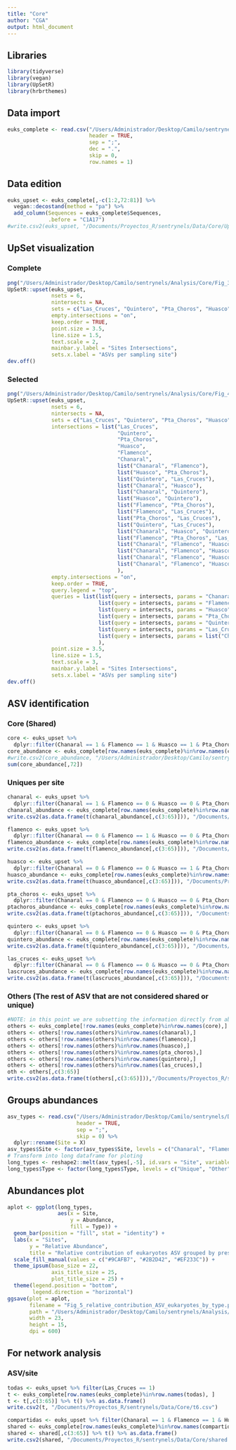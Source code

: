 ```yaml
---
title: "Core"
author: "CGA"
output: html_document
---
```


## Libraries

```r
library(tidyverse)
library(vegan)
library(UpSetR)
library(hrbrthemes)
```

## Data import

```r
euks_complete <- read.csv("/Users/Administrador/Desktop/Camilo/sentrynels/Data/Characterization/Eukaryotes_characterization.csv",
                          header = TRUE, 
                          sep = ";", 
                          dec = ".", 
                          skip = 0, 
                          row.names = 1)
```

## Data edition

```r
euks_upset <- euks_complete[,-c(1:2,72:81)] %>% 
  vegan::decostand(method = "pa") %>% 
  add_column(Sequences = euks_complete$Sequences, 
             .before = "C1A17")
#write.csv2(euks_upset, "/Documents/Proyectos_R/sentrynels/Data/Core/Upset_formated_eukaryotes_data.csv")
```

## UpSet visualization

### Complete

```r
png("/Users/Administrador/Desktop/Camilo/sentrynels/Analysis/Core/Fig_3_complete_upset_eukaryotes.png", width = 50, height = 23, units = "in", res = 300)
UpSetR::upset(euks_upset, 
              nsets = 6, 
              nintersects = NA, 
              sets = c("Las_Cruces", "Quintero", "Pta_Choros", "Huasco", "Flamenco", "Chanaral"), 
              empty.intersections = "on", 
              keep.order = TRUE, 
              point.size = 3.5, 
              line.size = 1.5, 
              text.scale = 2, 
              mainbar.y.label = "Sites Intersections", 
              sets.x.label = "ASVs per sampling site")
dev.off()
```

### Selected

```r
png("/Users/Administrador/Desktop/Camilo/sentrynels/Analysis/Core/Fig_4_selected_upset_intersections_eukaryotes.png", width = 40, height = 17, units = "in", res = 300)
UpSetR::upset(euks_upset, 
              nsets = 6, 
              nintersects = NA, 
              sets = c("Las_Cruces", "Quintero", "Pta_Choros", "Huasco", "Flamenco", "Chanaral"), 
              intersections = list("Las_Cruces", 
                                   "Quintero", 
                                   "Pta_Choros", 
                                   "Huasco", 
                                   "Flamenco", 
                                   "Chanaral", 
                                   list("Chanaral", "Flamenco"), 
                                   list("Huasco", "Pta_Choros"), 
                                   list("Quintero", "Las_Cruces"),
                                   list("Chanaral", "Huasco"), 
                                   list("Chanaral", "Quintero"), 
                                   list("Huasco", "Quintero"), 
                                   list("Flamenco", "Pta_Choros"),
                                   list("Flamenco", "Las_Cruces"), 
                                   list("Pta_Choros", "Las_Cruces"), 
                                   list("Quintero", "Las_Cruces"), 
                                   list("Chanaral", "Huasco", "Quintero"), 
                                   list("Flamenco", "Pta_Choros", "Las_Cruces"), 
                                   list("Chanaral", "Flamenco", "Huasco", "Pta_Choros"), 
                                   list("Chanaral", "Flamenco", "Huasco", "Pta_Choros", "Quintero"), 
                                   list("Chanaral", "Flamenco", "Huasco", "Pta_Choros", "Las_Cruces"), 
                                   list("Chanaral", "Flamenco", "Huasco", "Pta_Choros", "Quintero", "Las_Cruces")
                                   ), 
              empty.intersections = "on", 
              keep.order = TRUE, 
              query.legend = "top", 
              queries = list(list(query = intersects, params = "Chanaral", color = "#FF8811", active = TRUE, query.name = "Unique Chañaral ASVs"), 
                             list(query = intersects, params = "Flamenco", color = "#F4D06F", active = TRUE, query.name = "Unique Flamenco ASVs"), 
                             list(query = intersects, params = "Huasco", color = "#392F5A", active = TRUE, query.name = "Unique Huasco ASVs"), 
                             list(query = intersects, params = "Pta_Choros", color = "#403286", active = TRUE, query.name = "Unique Punta Choros ASVs"), 
                             list(query = intersects, params = "Quintero", color = "#18E0BD", active = TRUE, query.name = "Unique Quintero ASVs"), 
                             list(query = intersects, params = "Las_Cruces", color = "#80EB9F", active = TRUE, query.name = "Unique Las Cruces ASVs"), 
                             list(query = intersects, params = list("Chanaral", "Flamenco", "Huasco", "Pta_Choros", "Quintero", "Las_Cruces"), color = "#EF233C", active = TRUE, query.name = "Shared ASVs")
                             ), 
              point.size = 3.5, 
              line.size = 1.5, 
              text.scale = 3, 
              mainbar.y.label = "Sites Intersections", 
              sets.x.label = "ASVs per sampling site")
dev.off()
```

## ASV identification

### Core (Shared)

```r
core <- euks_upset %>% 
  dplyr::filter(Chanaral == 1 & Flamenco == 1 & Huasco == 1 & Pta_Choros == 1 & Quintero == 1 & Las_Cruces == 1)
core_abundance <- euks_complete[row.names(euks_complete)%in%row.names(core),]
#write.csv2(core_abundance, "/Users/Administrador/Desktop/Camilo/sentrynels/Data/Core/Eukaryotes_core_asv_abundance.csv")
sum(core_abundance[,72])
```

### Uniques per site

```r
chanaral <- euks_upset %>% 
  dplyr::filter(Chanaral == 1 & Flamenco == 0 & Huasco == 0 & Pta_Choros == 0 & Quintero == 0 & Las_Cruces == 0)
chanaral_abundance <- euks_complete[row.names(euks_complete)%in%row.names(chanaral),]
write.csv2(as.data.frame(t(chanaral_abundance[,c(3:65)])), "/Documents/Proyectos_R/sentrynels/Data/Core/unique_001.csv")

flamenco <- euks_upset %>% 
  dplyr::filter(Chanaral == 0 & Flamenco == 1 & Huasco == 0 & Pta_Choros == 0 & Quintero == 0 & Las_Cruces == 0)
flamenco_abundance <- euks_complete[row.names(euks_complete)%in%row.names(flamenco),]
write.csv2(as.data.frame(t(flamenco_abundance[,c(3:65)])), "/Documents/Proyectos_R/sentrynels/Data/Core/unique_002.csv")

huasco <- euks_upset %>% 
  dplyr::filter(Chanaral == 0 & Flamenco == 0 & Huasco == 1 & Pta_Choros == 0 & Quintero == 0 & Las_Cruces == 0)
huasco_abundance <- euks_complete[row.names(euks_complete)%in%row.names(huasco),]
write.csv2(as.data.frame(t(huasco_abundance[,c(3:65)])), "/Documents/Proyectos_R/sentrynels/Data/Core/unique_003.csv")

pta_choros <- euks_upset %>% 
  dplyr::filter(Chanaral == 0 & Flamenco == 0 & Huasco == 0 & Pta_Choros == 1 & Quintero == 0 & Las_Cruces == 0)
ptachoros_abundance <- euks_complete[row.names(euks_complete)%in%row.names(pta_choros),]
write.csv2(as.data.frame(t(ptachoros_abundance[,c(3:65)])), "/Documents/Proyectos_R/sentrynels/Data/Core/unique_004.csv")

quintero <- euks_upset %>% 
  dplyr::filter(Chanaral == 0 & Flamenco == 0 & Huasco == 0 & Pta_Choros == 0 & Quintero == 1 & Las_Cruces == 0)
quintero_abundance <- euks_complete[row.names(euks_complete)%in%row.names(quintero),]
write.csv2(as.data.frame(t(quintero_abundance[,c(3:65)])), "/Documents/Proyectos_R/sentrynels/Data/Core/unique_005.csv")

las_cruces <- euks_upset %>% 
  dplyr::filter(Chanaral == 0 & Flamenco == 0 & Huasco == 0 & Pta_Choros == 0 & Quintero == 0 & Las_Cruces == 1)
lascruces_abundance <- euks_complete[row.names(euks_complete)%in%row.names(las_cruces),]
write.csv2(as.data.frame(t(lascruces_abundance[,c(3:65)])), "/Documents/Proyectos_R/sentrynels/Data/Core/unique_006.csv")
```

### Others (The rest of ASV that are not considered shared or unique)

```r
#NOTE: in this point we are subsetting the information directly from abundance table
others <- euks_complete[!row.names(euks_complete)%in%row.names(core),]
others <- others[!row.names(others)%in%row.names(chanaral),]
others <- others[!row.names(others)%in%row.names(flamenco),]
others <- others[!row.names(others)%in%row.names(huasco),]
others <- others[!row.names(others)%in%row.names(pta_choros),]
others <- others[!row.names(others)%in%row.names(quintero),]
others <- others[!row.names(others)%in%row.names(las_cruces),]
oth <- others[,c(3:65)]
write.csv2(as.data.frame(t(others[,c(3:65)])),"/Documents/Proyectos_R/sentrynels/Data/Core/others.csv")
```

## Groups abundances

```r
asv_types <- read.csv("/Users/Administrador/Desktop/Camilo/sentrynels/Data/Core/Eukaryotes_ASV_type_abundance.csv", 
                      header = TRUE, 
                      sep = ";", 
                      skip = 0) %>% 
  dplyr::rename(Site = X)
asv_types$Site <- factor(asv_types$Site, levels = c("Chanaral", "Flamenco", "Huasco", "Pta_Choros", "Quintero", "Las_Cruces"))
# Transform into long dataframe for ploting
long_types <- reshape2::melt(asv_types[,-5], id.vars = "Site", variable.name = "Type") %>% dplyr::rename(Abundance = value) # you can use pivot_longer() instead
long_types$Type <- factor(long_types$Type, levels = c("Unique", "Other", "Shared"))
```

## Abundances plot

```r
aplot <- ggplot(long_types, 
                aes(x = Site, 
                    y = Abundance, 
                    fill = Type)) + 
  geom_bar(position = "fill", stat = "identity") + 
  labs(x = "Sites", 
       y = "Relative Abundance", 
       title = "Relative contribution of eukaryotes ASV grouped by presence at sites") + 
  scale_fill_manual(values = c("#9CAFB7", "#2B2D42", "#EF233C")) + 
  theme_ipsum(base_size = 22, 
              axis_title_size = 25, 
              plot_title_size = 25) + 
  theme(legend.position = "bottom", 
        legend.direction = "horizontal")
ggsave(plot = aplot, 
       filename = "Fig_5_relative_contribution_ASV_eukaryotes_by_type.png", 
       path = "/Users/Administrador/Desktop/Camilo/sentrynels/Analysis/Core/", 
       width = 23, 
       height = 15, 
       dpi = 600)
```

## For network analysis

### ASV/site

```r
todas <- euks_upset %>% filter(Las_Cruces == 1)
t <- euks_complete[row.names(euks_complete)%in%row.names(todas), ]
t <- t[,c(3:65)] %>% t() %>% as.data.frame()
write.csv2(t, "/Documents/Proyectos_R/sentrynels/Data/Core/t6.csv")
```

```r
compartidas <- euks_upset %>% filter(Chanaral == 1 & Flamenco == 1 & Huasco == 1 & Pta_Choros == 1 & Quintero == 1 & Las_Cruces == 1)
shared <- euks_complete[row.names(euks_complete)%in%row.names(compartidas),]
shared <- shared[,c(3:65)] %>% t() %>% as.data.frame()
write.csv2(shared, "/Documents/Proyectos_R/sentrynels/Data/Core/shared.csv")
```

